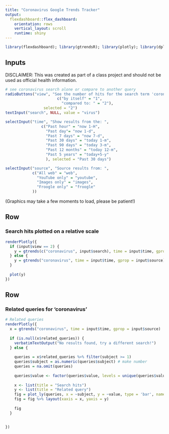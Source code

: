 ```yaml
---
title: "Coronavirus Google Trends Tracker"
output: 
  flexdashboard::flex_dashboard:
    orientation: rows
    vertical_layout: scroll
    runtime: shiny
---
```


```r
library(flexdashboard); library(gtrendsR); library(plotly); library(dplyr)
```

Inputs {.sidebar}
-------------------------------------

DISCLAIMER: This was created as part of a class project and should not be used as official health information.
```r

# see coronavirus search alone or compare to another query
radioButtons("view", "See the number of hits for the search term 'coronavirus' ",
                       c("by itself" = "1",
                         "compared to: " = "2"),
                 selected = "2")
textInput("search", NULL, value = "virus")

selectInput("time", "Show results from the: ",
                c("Past hour" = "now 1-H",
                  "Past day"= "now 1-d",
                  "Past 7 days" = "now 7-d",
                  "Past 30 days" = "today 1-m",
                  "Past 90 days" = "today 3-m",
                  "Past 12 months" = "today 12-m",
                  "Past 5 years" = "today+5-y"
                  ), selected = "Past 30 days")

selectInput("source", "Source results from: ",
            c("All web" = "web",
              "YouTube only" = "youtube",
              "Images only" = "images",
              "Froogle only" = "froogle"
            ))

```
(Graphics may take a few moments to load, please be patient!)

Row
-----------------------------------------------------------------------

### Search hits plotted on a relative scale

```r

renderPlotly({
  if (input$view == 2) {
    y = gtrends(c("coronavirus", input$search), time = input$time, gprop = input$source) 
  } else {
    y = gtrends("coronavirus", time = input$time, gprop = input$source)
  }
  
  plot(y)
})

```

Row
-----------------------------------------------------------------------

### Related queries for 'coronavirus'

```r
# Related queries
renderPlotly({
  x = gtrends("coronavirus", time = input$time, gprop = input$source)
  
  if (is.null(x$related_queries)) {
    verbatimTextOutput("No results found, try a different search!")
  } else {
    
    queries = x$related_queries %>% filter(subject >= 1)
    queries$subject = as.numeric(queries$subject) # make number
    queries = na.omit(queries)
    
    queries$value <- factor(queries$value, levels = unique(queries$value)[order(queries$subject, decreasing = FALSE)]) # order
    
    x <- list(title = "Search hits")
    y <- list(title = "Related query")
    fig = plot_ly(queries, x = ~subject, y = ~value, type = 'bar', name = "Related queries", marker = list(color = '#9119b8')) 
    fig = fig %>% layout(xaxis = x, yaxis = y)
    
    fig
  }
  
    
})

```


